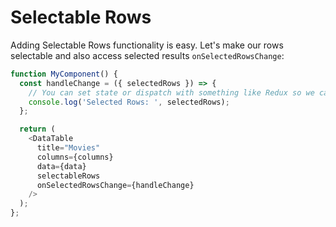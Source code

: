 
# Selectable Rows

Adding Selectable Rows functionality is easy. Let's make our rows selectable and also access selected results `onSelectedRowsChange`:

```js
function MyComponent() {
  const handleChange = ({ selectedRows }) => {
    // You can set state or dispatch with something like Redux so we can use the retrieved data
    console.log('Selected Rows: ', selectedRows);
  };

  return (
    <DataTable
      title="Movies"
      columns={columns}
      data={data}
      selectableRows
      onSelectedRowsChange={handleChange}
    />
  );
};
```

<Canvas>
  <Story id="selectable-basic--basic" />
</Canvas>